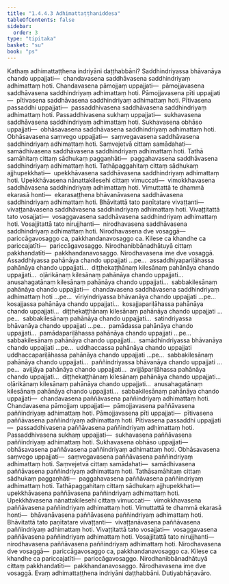 ```yaml
---
title: "1.4.4.3 Adhimattaṭṭhaniddesa"
tableOfContents: false
sidebar:
  order: 3
type: "tipitaka"
basket: "su"
book: "ps"
---
```



<DynamicBreadcrumb />

<Division number="201" book="ps" bookNo="26" page="219">

<Paragraph number="1078" book="ps">
Kathaṃ <Emphasis>adhimattaṭṭhena indriyāni daṭṭhabbāni?</Emphasis> Saddhindriyassa bhāvanāya chando uppajjati—  chandavasena saddhāvasena saddhindriyaṃ adhimattaṃ hoti. Chandavasena pāmojjaṃ uppajjati—  pāmojjavasena saddhāvasena saddhindriyaṃ adhimattaṃ hoti. Pāmojjavasena pīti uppajjati—  pītivasena saddhāvasena saddhindriyaṃ adhimattaṃ hoti. Pītivasena passaddhi uppajjati—  passaddhivasena saddhāvasena saddhindriyaṃ adhimattaṃ hoti. Passaddhivasena sukhaṃ uppajjati—  sukhavasena saddhāvasena saddhindriyaṃ adhimattaṃ hoti. Sukhavasena obhāso uppajjati—  obhāsavasena saddhāvasena saddhindriyaṃ adhimattaṃ hoti. Obhāsavasena saṃvego uppajjati—  saṃvegavasena saddhāvasena saddhindriyaṃ adhimattaṃ hoti. Saṃvejetvā cittaṃ samādahati—  samādhivasena saddhāvasena saddhindriyaṃ adhimattaṃ hoti. Tathā samāhitaṃ cittaṃ sādhukaṃ paggaṇhāti—  paggahavasena saddhāvasena saddhindriyaṃ adhimattaṃ hoti. Tathāpaggahitaṃ cittaṃ sādhukaṃ ajjhupekkhati—  upekkhāvasena saddhāvasena saddhindriyaṃ adhimattaṃ hoti. Upekkhāvasena nānattakilesehi cittaṃ vimuccati—  vimokkhavasena saddhāvasena saddhindriyaṃ adhimattaṃ hoti. Vimuttattā te dhammā ekarasā honti—  ekarasaṭṭhena bhāvanāvasena saddhāvasena saddhindriyaṃ adhimattaṃ hoti. Bhāvitattā tato paṇītatare vivaṭṭanti—  vivaṭṭanāvasena saddhāvasena saddhindriyaṃ adhimattaṃ hoti. Vivaṭṭitattā tato vosajjati—  vosaggavasena saddhāvasena saddhindriyaṃ adhimattaṃ hoti. Vosajjitattā tato nirujjhanti—  nirodhavasena saddhāvasena saddhindriyaṃ adhimattaṃ hoti.
</Paragraph>

<Paragraph number="1079" book="ps">
Nirodhavasena dve vosaggā—  pariccāgavosaggo ca, pakkhandanavosaggo ca. Kilese ca khandhe ca pariccajatīti—  pariccāgavosaggo. Nirodhanibbānadhātuyā cittaṃ pakkhandatīti—  pakkhandanavosaggo. Nirodhavasena ime dve vosaggā.
</Paragraph>

<Paragraph number="1080" book="ps">
Assaddhiyassa pahānāya chando uppajjati …pe…  assaddhiyapariḷāhassa pahānāya chando uppajjati…  diṭṭhekaṭṭhānaṃ kilesānaṃ pahānāya chando uppajjati…  oḷārikānaṃ kilesānaṃ pahānāya chando uppajjati…  anusahagatānaṃ kilesānaṃ pahānāya chando uppajjati…  sabbakilesānaṃ pahānāya chando uppajjati—  chandavasena saddhāvasena saddhindriyaṃ adhimattaṃ hoti …pe…  vīriyindriyassa bhāvanāya chando uppajjati …pe…  kosajjassa pahānāya chando uppajjati…  kosajjapariḷāhassa pahānāya chando uppajjati…  diṭṭhekaṭṭhānaṃ kilesānaṃ pahānāya chando uppajjati …pe…  sabbakilesānaṃ pahānāya chando uppajjati…  satindriyassa bhāvanāya chando uppajjati …pe…  pamādassa pahānāya chando uppajjati…  pamādapariḷāhassa pahānāya chando uppajjati …pe…  sabbakilesānaṃ pahānāya chando uppajjati…  samādhindriyassa bhāvanāya chando uppajjati …pe…  uddhaccassa pahānāya chando uppajjati uddhaccapariḷāhassa pahānāya chando uppajjati …pe…  sabbakilesānaṃ pahānāya chando uppajjati…  paññindriyassa bhāvanāya chando uppajjati …pe…  avijjāya pahānāya chando uppajjati…  avijjāpariḷāhassa pahānāya chando uppajjati…  diṭṭhekaṭṭhānaṃ kilesānaṃ pahānāya chando uppajjati…  oḷārikānaṃ kilesānaṃ pahānāya chando uppajjati…  anusahagatānaṃ kilesānaṃ pahānāya chando uppajjati…  sabbakilesānaṃ pahānāya chando uppajjati—  chandavasena paññāvasena paññindriyaṃ adhimattaṃ hoti. Chandavasena pāmojjaṃ uppajjati—  pāmojjavasena paññāvasena paññindriyaṃ adhimattaṃ hoti. Pāmojjavasena pīti uppajjati—  pītivasena paññāvasena paññindriyaṃ adhimattaṃ hoti. Pītivasena passaddhi uppajjati—  passaddhivasena paññāvasena paññindriyaṃ adhimattaṃ hoti. Passaddhivasena sukhaṃ uppajjati—  sukhavasena paññāvasena paññindriyaṃ adhimattaṃ hoti. Sukhavasena obhāso uppajjati—  obhāsavasena paññāvasena paññindriyaṃ adhimattaṃ hoti. Obhāsavasena saṃvego uppajjati—  saṃvegavasena paññāvasena paññindriyaṃ adhimattaṃ hoti. Saṃvejetvā cittaṃ samādahati—  samādhivasena paññāvasena paññindriyaṃ adhimattaṃ hoti. Tathāsamāhitaṃ cittaṃ sādhukaṃ paggaṇhāti—  paggahavasena paññāvasena paññindriyaṃ adhimattaṃ hoti. Tathāpaggahitaṃ cittaṃ sādhukaṃ ajjhupekkhati—  upekkhāvasena paññāvasena paññindriyaṃ adhimattaṃ hoti. Upekkhāvasena nānattakilesehi cittaṃ vimuccati—  vimokkhavasena paññāvasena paññindriyaṃ adhimattaṃ hoti. Vimuttattā te dhammā ekarasā honti—  bhāvanāvasena paññāvasena paññindriyaṃ adhimattaṃ hoti. Bhāvitattā tato paṇītatare vivaṭṭanti—  vivaṭṭanāvasena paññāvasena paññindriyaṃ adhimattaṃ hoti. Vivaṭṭitattā tato vosajjati—  vosaggavasena paññāvasena paññindriyaṃ adhimattaṃ hoti. Vosajjitattā tato nirujjhanti—  nirodhavasena paññāvasena paññindriyaṃ adhimattaṃ hoti.
</Paragraph>

<Paragraph number="1081" book="ps">
Nirodhavasena dve vosaggā—  pariccāgavosaggo ca, pakkhandanavosaggo ca. Kilese ca khandhe ca pariccajatīti—  pariccāgavosaggo. Nirodhanibbānadhātuyā cittaṃ pakkhandatīti—  pakkhandanavosaggo. Nirodhavasena ime dve vosaggā. Evaṃ adhimattaṭṭhena indriyāni daṭṭhabbāni.

</Paragraph>
</Division>

<Paragraph number="1082" type="center" book="ps">
Dutiyabhāṇavāro.
</Paragraph>